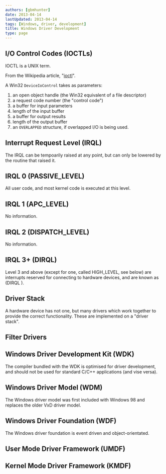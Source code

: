 ```yaml
---
authors: [gbmhunter]
date: 2013-04-14
lastUpdated: 2013-04-14
tags: [Windows, driver, development]
title: Windows Driver Development
type: page
---
```


## I/O Control Codes (IOCTLs)

IOCTL is a UNIX term.

From the Wikipedia article, "[ioctl](http://en.wikipedia.org/wiki/Ioctl)".

A Win32 `DeviceIoControl` takes as parameters:

1. an open object handle (the Win32 equivalent of a file descriptor)
2. a request code number (the "control code")
3. a buffer for input parameters
4. length of the input buffer
5. a buffer for output results
6. length of the output buffer
7. an `OVERLAPPED` structure, if overlapped I/O is being used.

## Interrupt Request Level (IRQL)


The IRQL can be tempoarily raised at any point, but can only be lowered by the routine that raised it.


## IRQL 0 (PASSIVE_LEVEL)


All user code, and most kernel code is executed at this level.


## IRQL 1 (APC_LEVEL)

No information.


## IRQL 2 (DISPATCH_LEVEL)

No information.


## IRQL 3+ (DIRQL)


Level 3 and above (except for one, called HIGH_LEVEL, see below) are interrupts reserved for connecting to hardware devices, and are known as (DIRQL ).


## Driver Stack

A hardware device has not one, but many drivers which work together to provide the correct functionality. These are implemented on a "driver stack".

## Filter Drivers

## Windows Driver Development Kit (WDK)


The compiler bundled with the WDK is optimised for driver development, and should not be used for standard C/C++ applications (and vise versa).


## Windows Driver Model (WDM)


The Windows driver model was first included with Windows 98 and replaces the older VxD driver model.


## Windows Driver Foundation (WDF)


The Windows driver foundation is event driven and object-orientated.


## User Mode Driver Framework (UMDF)




## Kernel Mode Driver Framework (KMDF)
